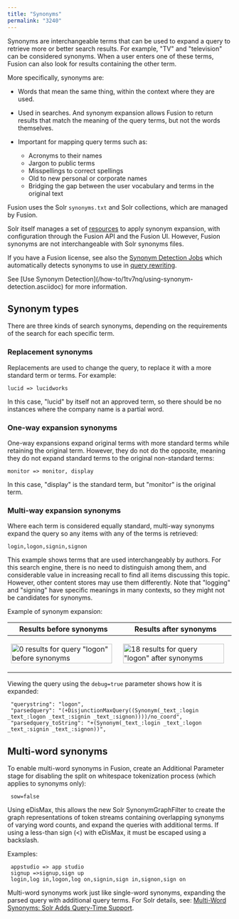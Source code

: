 ```yaml
---
title: "Synonyms"
permalink: "3240"
---
```


Synonyms are interchangeable terms that can be used to expand a query to retrieve more or better search results. For example, "TV" and "television" can be considered synonyms. When a user enters one of these terms, Fusion can also look for results containing the other term.

More specifically, synonyms are:

* Words that mean the same thing, within the context where they are used.
* Used in searches. And synonym expansion allows Fusion to return results that match the meaning of the query terms, but not the words themselves.
* Important for mapping query terms such as:

  + Acronyms to their names
  + Jargon to public terms
  + Misspellings to correct spellings
  + Old to new personal or corporate names
  + Bridging the gap between the user vocabulary and terms in the original text

Fusion uses the Solr `synonyms.txt` and Solr collections, which are managed by Fusion.

Solr itself manages a set of [resources](https://cwiki.apache.org/confluence/display/solr/Managed+Resources) to apply synonym expansion, with configuration through the Fusion API and the Fusion UI.
However, Fusion synonyms are not interchangeable with Solr synonyms files.

If you have a Fusion license, see also the [Synonym Detection Jobs](/fusion/5.9/8803/synonym-detection-jobs) which automatically detects synonyms to use in [query rewriting](/fusion/5.9/489/query-rewriting).

<Note>
See [Use Synonym Detection](/how-to/1tv7nq/using-synonym-detection.asciidoc) for more information.
</Note>

## Synonym types

There are three kinds of search synonyms, depending on the requirements of the search for each specific term.

### Replacement synonyms

Replacements are used to change the query, to replace it with a more standard term or terms. For example:

```
lucid => lucidworks
```

In this case, "lucid" by itself not an approved term, so there should be no instances where the company name is a partial word.

### One-way expansion synonyms

One-way expansions expand original terms with more standard terms while retaining the original term. However, they do not do the opposite, meaning they do not expand standard terms to the original non-standard terms:

```
monitor => monitor, display
```

In this case, "display" is the standard term, but "monitor" is the original term.

### Multi-way expansion synonyms

Where each term is considered equally standard, multi-way synonyms expand the query so any items with any of the terms is retrieved:

```
login,logon,signin,signon
```

This example shows terms that are used interchangeably by authors. For this search engine, there is no need to distinguish among them, and considerable value in increasing recall to find all items discussing this topic. However, other content stores may use them differently.
Note that "logging" and "signing" have specific meanings in many contexts, so they might not be candidates for synonyms.

Example of synonym expansion:

<table class="tableblock frame-all grid-all stretch">
  <colgroup>
    <col style="width: 50%;" />
    <col style="width: 50%;" />
  </colgroup>
  <thead>
    <tr>
      <th class="tableblock halign-left valign-top">Results before synonyms</th>
      <th class="tableblock halign-left valign-top">Results after synonyms</th>
    </tr>
  </thead>
  <tbody>
    <tr>
      <td class="tableblock halign-left valign-top">
        <p class="tableblock">
          <span class="image">
            <img
              src="/assets/images/common/synonyms-query-before-0-matches.png"
              alt="0 results for query &quot;logon&quot; before synonyms"
              width="98%"
            />
          </span>
        </p>
      </td>
      <td class="tableblock halign-left valign-top">
        <p class="tableblock">
          <span class="image">
            <img
              src="/assets/images/common/synonyms-query-after-18-matches.png"
              alt="18 results for query &quot;logon&quot; after synonyms"
              width="98%"
            />
          </span>
        </p>
      </td>
    </tr>
  </tbody>
</table>

Viewing the query using the `debug=true` parameter shows how it is expanded:

```
 "querystring": "logon",
 "parsedquery": "(+DisjunctionMaxQuery((Synonym(_text_:login _text_:logon _text_:signin _text_:signon))))/no_coord",
 "parsedquery_toString": "+(Synonym(_text_:login _text_:logon _text_:signin _text_:signon))",
```

## Multi-word synonyms

To enable multi-word synonyms in Fusion, create an Additional Parameter stage for disabling the split on whitespace tokenization process (which applies to synonyms only):

```
 sow=false
```

Using eDisMax, this allows the new Solr SynonymGraphFilter to create the graph representations of token streams containing overlapping synonyms of varying word counts, and expand the queries with additional terms. If using a less-than sign (\<) with eDisMax, it must be escaped using a backslash.

Examples:

```
 appstudio => app studio
 signup =>signup,sign up
 login,log in,logon,log on,signin,sign in,signon,sign on
```

Multi-word synonyms work just like single-word synonyms, expanding the parsed query with additional query terms. For Solr details, see: [Multi-Word Synonyms: Solr Adds Query-Time Support](https://lucidworks.com/post/multi-word-synonyms-solr-adds-query-time-support//).
